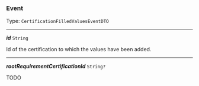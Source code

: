 


### Event

Type: `CertificationFilledValuesEventDTO`

---

***id*** `String`

Id of the certification to which the values have been added.



---

***rootRequirementCertificationId*** `String?`

TODO


